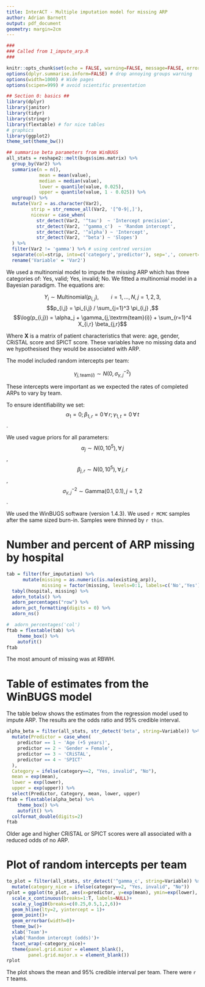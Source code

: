 ---
title: InterACT - Multiple imputation model for missing ARP
author: Adrian Barnett
output: pdf_document
geometry: margin=2cm
---

\fontfamily{cmss}
\pagestyle{empty} 
\setlength{\parindent}{5mm}


```{r, echo=FALSE, include=FALSE}
###
### Called from 1_impute_arp.R
###

knitr::opts_chunk$set(echo = FALSE, warning=FALSE, message=FALSE, error=FALSE, comment='', dpi=400)
options(dplyr.summarise.inform=FALSE) # drop annoying groups warning
options(width=1000) # Wide pages
options(scipen=999) # avoid scientific presentation

## Section 0: basics ##
library(dplyr)
library(janitor)
library(tidyr)
library(stringr)
library(flextable) # for nice tables
# graphics
library(ggplot2)
theme_set(theme_bw())

## summarise beta parameters from WinBUGS
all_stats = reshape2::melt(bugs$sims.matrix) %>%
  group_by(Var2) %>%
  summarise(n = n(),
            mean = mean(value),
            median = median(value),
            lower = quantile(value, 0.025),
            upper = quantile(value, 1 - 0.025)) %>%
  ungroup() %>%
  mutate(Var2 = as.character(Var2),
         strip = str_remove_all(Var2, '[^0-9|,]'),
         nicevar = case_when(
           str_detect(Var2, '^tau')  ~ 'Intercept precision',
           str_detect(Var2, '^gamma_c')  ~ 'Random intercept',
           str_detect(Var2, '^alpha') ~ 'Intercept',
           str_detect(Var2, '^beta') ~ 'Slopes')
  ) %>%
  filter(Var2 != 'gamma') %>% # using centred version
  separate(col=strip, into=c('category','predictor'), sep=',', convert=TRUE) %>% # split on comma, can ignore warnings
  rename('Variable' = 'Var2')
```

We used a multinomial model to impute the missing ARP which has three categories of: Yes, valid; Yes, invalid; No. We fitted a multinomial model in a Bayesian paradigm. The equations are:

$$Y_{i} \sim \textrm{Multinomial}(p_{i,j}), \qquad i=1,\ldots,N, \, j=1,2,3,$$
$$p_{i,j} = \pi_{i,j} / \sum_{j=1}^3 \pi_{i,j} ,$$
$$\log(p_{i,j}) = \alpha_j + \gamma_{j,\textrm{team}(i)}  + \sum_{r=1}^4 X_{i,r} \beta_{j,r}$$

Where $\textbf{X}$ is a matrix of patient characteristics that were: age, gender, CRiSTAL score and SPICT score. These variables have no missing data and we hypothesised they would be associated with ARP. 

The model included random intercepts per team:

$$\gamma_{j,\textrm{team}(i)} \sim N(0, \sigma^{-2}_{\gamma,j})$$

These intercepts were important as we expected the rates of completed ARPs to vary by team.

To ensure identifiability we set:
$$\alpha_1 = 0; \, \beta_{1,r} = 0 \, \forall\, r; \, \gamma_{1,t} = 0 \, \forall\, t $$.

We used vague priors for all parameters:
$$\alpha_j \sim N(0, 10^5), \forall\, j$$,
$$\beta_{j,r} \sim N(0, 10^5), \forall\, j,r$$,
$$\sigma^{-2}_{\gamma,j} \sim \textrm{Gamma}(0.1, 0.1), \, j=1,2$$.

We used the WinBUGS software (version 1.4.3). We used `r MCMC` samples after the same sized burn-in. Samples were thinned by `r thin`.

# Number and percent of ARP missing by hospital

```{r}
tab = filter(for_imputation) %>% 
      mutate(missing = as.numeric(is.na(existing_arp)),
             missing = factor(missing, levels=0:1, labels=c('No','Yes'))) %>%
  tabyl(hospital, missing) %>%
  adorn_totals() %>%
  adorn_percentages("row") %>%
  adorn_pct_formatting(digits = 0) %>%
  adorn_ns()

#  adorn_percentages('col')
ftab = flextable(tab) %>% 
    theme_box() %>%
    autofit()
ftab
```

The most amount of missing was at RBWH.

# Table of estimates from the WinBUGS model

The table below shows the estimates from the regression model used to impute ARP. The results are the odds ratio and 95% credible interval.

```{r}
alpha_beta = filter(all_stats, str_detect('beta', string=Variable)) %>%
  mutate(Predictor = case_when(
    predictor == 1 ~ 'Age (+5 years)',
    predictor == 2 ~ 'Gender = Female',
    predictor == 3 ~ 'CRiSTAL',
    predictor == 4 ~ 'SPICT'
  ),
  Category = ifelse(category==2, "Yes, invalid", "No"),
  mean = exp(mean),
  lower = exp(lower),
  upper = exp(upper)) %>%
  select(Predictor, Category, mean, lower, upper)
ftab = flextable(alpha_beta) %>% 
    theme_box() %>%
    autofit() %>%
  colformat_double(digits=2)
ftab
```    

Older age and higher CRiSTAL or SPICT scores were all associated with a reduced odds of no ARP.

# Plot of random intercepts per team

```{r}
to_plot = filter(all_stats, str_detect('^gamma_c', string=Variable)) %>%
  mutate(category_nice = ifelse(category==2, "Yes, invalid", "No"))
rplot = ggplot(to_plot, aes(x=predictor, y=exp(mean), ymin=exp(lower), ymax=exp(upper)))+
  scale_x_continuous(breaks=1:T, labels=NULL)+
  scale_y_log10(breaks=c(0.25,0.5,1,2,6))+
  geom_hline(lty=2, yintercept = 1)+
  geom_point()+
  geom_errorbar(width=0)+
  theme_bw()+
  xlab('Team')+
  ylab('Random intercept (odds)')+
  facet_wrap(~category_nice)+
  theme(panel.grid.minor = element_blank(),
        panel.grid.major.x = element_blank())
rplot
```    

The plot shows the mean and 95% credible interval per team. There were `r T` teams.